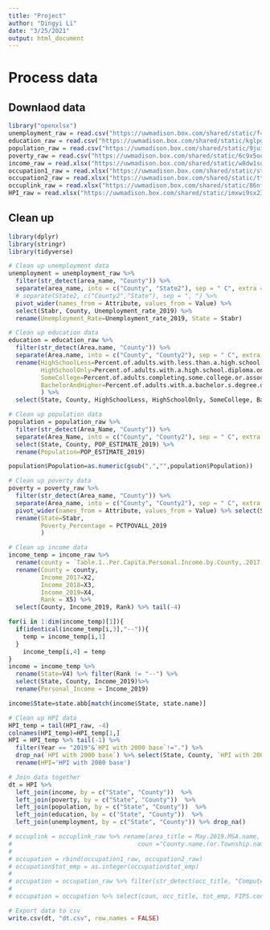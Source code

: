 ```yaml
---
title: "Project"
author: "Dingyi Li"
date: "3/25/2021"
output: html_document
---
```

# Process data
## Downlaod data
```r
library("openxlsx")
unemployment_raw = read.csv("https://uwmadison.box.com/shared/static/f40h2voo1xyy27fjuicnir8ixsyi3scy.csv")
education_raw = read.csv("https://uwmadison.box.com/shared/static/kglpgoiyj5a4m72pjs844wr9ds8ff4ik.csv")
population_raw = read.csv("https://uwmadison.box.com/shared/static/9jui9wtnos28hay47ahw4uyn8xdmgq3s.csv")
poverty_raw = read.csv("https://uwmadison.box.com/shared/static/6c9x5ool6431pzs7z7xaecevsohgrdt7.csv")
income_raw = read.xlsx("https://uwmadison.box.com/shared/static/w8dw1soufv23s4yrpy1yav19899syr4y.xlsx")
occupation1_raw = read.xlsx("https://uwmadison.box.com/shared/static/stqnhnlftohzvrhj7yguy8krgy93e5oa.xlsx")
occupation2_raw = read.xlsx("https://uwmadison.box.com/shared/static/tt4q7u6usw9znej6l17sfoj4519kftef.xlsx")
occuplink_raw = read.xlsx("https://uwmadison.box.com/shared/static/86nf4xrhawcymq8mdsy8n4ib9icywd99.xlsx")
HPI_raw = read.xlsx("https://uwmadison.box.com/shared/static/imxwi9sx23fwr951uchy94o33f9f4vi1.xlsx")
```

## Clean up
```r
library(dplyr)
library(stringr)
library(tidyverse)

# Clean up unemployment data
unemployment = unemployment_raw %>% 
  filter(str_detect(area_name, "County")) %>% 
  separate(area_name, into = c("County", "State2"), sep = " C", extra = "merge") %>% 
  # separate(State2, c("County2","State"), sep = ", ") %>% 
  pivot_wider(names_from = Attribute, values_from = Value) %>% 
  select(Stabr, County, Unemployment_rate_2019) %>% 
  rename(Unemployment_Rate=Unemployment_rate_2019, State = Stabr)

# Clean up education data
education = education_raw %>% 
  filter(str_detect(Area.name, "County")) %>% 
  separate(Area.name, into = c("County", "County2"), sep = " C", extra = "merge") %>%
  rename(HighSchoolLess=Percent.of.adults.with.less.than.a.high.school.diploma..2015.19, 
         HighSchoolOnly=Percent.of.adults.with.a.high.school.diploma.only..2015.19, 
         SomeCollege=Percent.of.adults.completing.some.college.or.associate.s.degree..2015.19, 
         BachelorAndHigher=Percent.of.adults.with.a.bachelor.s.degree.or.higher..2015.19
         ) %>% 
  select(State, County, HighSchoolLess, HighSchoolOnly, SomeCollege, BachelorAndHigher)

# Clean up population data
population = population_raw %>% 
  filter(str_detect(Area_Name, "County")) %>% 
  separate(Area_Name, into = c("County", "County2"), sep = " C", extra = "merge") %>% 
  select(State, County, POP_ESTIMATE_2019) %>% 
  rename(Population=POP_ESTIMATE_2019)

population$Population=as.numeric(gsub(",","",population$Population))

# Clean up poverty data
poverty = poverty_raw %>% 
  filter(str_detect(Area_name, "County")) %>% 
  separate(Area_name, into = c("County", "County2"), sep = " C", extra = "merge") %>% 
  pivot_wider(names_from = Attribute, values_from = Value) %>% select(Stabr, County, PCTPOVALL_2019) %>% 
  rename(State=Stabr, 
         Poverty_Percentage = PCTPOVALL_2019
         )

# Clean up income data
income_temp = income_raw %>% 
  rename(county = `Table.1..Per.Capita.Personal.Income.by.County,.2017.-.2019`) %>% 
  rename(County = county, 
         Income_2017=X2, 
         Income_2018=X3, 
         Income_2019=X4, 
         Rank = X5) %>% 
  select(County, Income_2019, Rank) %>% tail(-4) 

for(i in 1:dim(income_temp)[1]){
  if(identical(income_temp[i,3],"--")){
    temp = income_temp[i,1]
  }
    income_temp[i,4] = temp
}
income = income_temp %>% 
  rename(State=V4) %>% filter(Rank != "--") %>% 
  select(State, County, Income_2019)%>% 
  rename(Personal_Income = Income_2019)

income$State=state.abb[match(income$State, state.name)]

# Clean up HPI data
HPI_temp = tail(HPI_raw, -4)
colnames(HPI_temp)=HPI_temp[1,]
HPI = HPI_temp %>% tail(-1) %>% 
  filter(Year == "2019"&`HPI with 2000 base`!=".") %>% 
  drop_na(`HPI with 2000 base`) %>% select(State, County, `HPI with 2000 base`) %>% 
  rename(HPI='HPI with 2000 base')

# Join data together
dt = HPI %>% 
  left_join(income, by = c("State", "County"))  %>% 
  left_join(poverty, by = c("State", "County"))  %>% 
  left_join(population, by = c("State", "County"))  %>% 
  left_join(education, by = c("State", "County"))  %>% 
  left_join(unemployment, by = c("State", "County")) %>% drop_na()
```

```r
# occuplink = occuplink_raw %>% rename(area_title = May.2019.MSA.name,
#                                   coun ="County.name.(or.Township.name.for.the.New.England.states)")
# 
# occupation = rbind(occupation1_raw, occupation2_raw)
# occupation$tot_emp = as.integer(occupation$tot_emp)
# 
# occupation = occupation_raw %>% filter(str_detect(occ_title, "Computer")) %>% left_join(occuplink, occupation, by = "area_title")
# 
# occupation = occupation %>% select(coun, occ_title, tot_emp, FIPS.code, County.code) %>% unite(fipscode, FIPS.code, County.code, sep = "") %>% group_by(coun, fipscode) %>% summarise(value = sum(tot_emp, na.rm = TRUE))
```

```r
# Export data to csv
write.csv(dt, "dt.csv", row.names = FALSE)
```

